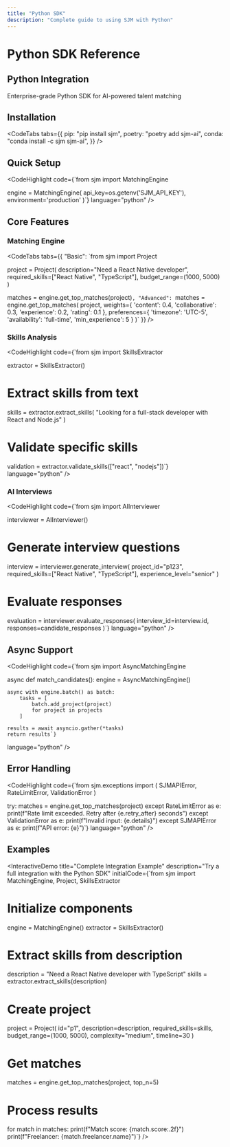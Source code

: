 ```yaml
---
title: "Python SDK"
description: "Complete guide to using SJM with Python"
---
```


# Python SDK Reference

<FuturisticCard>
  <div className="flex items-center justify-between">
    <h2 className="text-2xl font-bold mb-2">Python Integration</h2>
    <div className="text-gray-400">
      Enterprise-grade Python SDK for AI-powered talent matching
    </div>
  </div>
</FuturisticCard>

## Installation

<CodeTabs
  tabs={{
    pip: "pip install sjm",
    poetry: "poetry add sjm-ai",
    conda: "conda install -c sjm sjm-ai",
  }}
/>

## Quick Setup

<CodeHighlight
  code={`from sjm import MatchingEngine

engine = MatchingEngine(
api_key=os.getenv('SJM_API_KEY'),
environment='production'
)`}
language="python"
/>

## Core Features

### Matching Engine

<CodeTabs
  tabs={{
    "Basic": `from sjm import Project

project = Project(
description="Need a React Native developer",
required_skills=["React Native", "TypeScript"],
budget_range=(1000, 5000)
)

matches = engine.get_top_matches(project)`,
    "Advanced": `matches = engine.get_top_matches(
project,
weights={
'content': 0.4,
'collaborative': 0.3,
'experience': 0.2,
'rating': 0.1
},
preferences={
'timezone': 'UTC-5',
'availability': 'full-time',
'min_experience': 5
}
)`
}}
/>

### Skills Analysis

<CodeHighlight
  code={`from sjm import SkillsExtractor

extractor = SkillsExtractor()

# Extract skills from text

skills = extractor.extract_skills(
"Looking for a full-stack developer with React and Node.js"
)

# Validate specific skills

validation = extractor.validate_skills(["react", "nodejs"])`}
language="python"
/>

### AI Interviews

<CodeHighlight
  code={`from sjm import AIInterviewer

interviewer = AIInterviewer()

# Generate interview questions

interview = interviewer.generate_interview(
project_id="p123",
required_skills=["React Native", "TypeScript"],
experience_level="senior"
)

# Evaluate responses

evaluation = interviewer.evaluate_responses(
interview_id=interview.id,
responses=candidate_responses
)`}
language="python"
/>

## Async Support

<CodeHighlight
  code={`from sjm import AsyncMatchingEngine

async def match_candidates():
engine = AsyncMatchingEngine()

    async with engine.batch() as batch:
        tasks = [
            batch.add_project(project)
            for project in projects
        ]

    results = await asyncio.gather(*tasks)
    return results`}

language="python"
/>

## Error Handling

<CodeHighlight
  code={`from sjm.exceptions import (
    SJMAPIError,
    RateLimitError,
    ValidationError
)

try:
matches = engine.get_top_matches(project)
except RateLimitError as e:
print(f"Rate limit exceeded. Retry after {e.retry_after} seconds")
except ValidationError as e:
print(f"Invalid input: {e.details}")
except SJMAPIError as e:
print(f"API error: {e}")`}
language="python"
/>

## Examples

<InteractiveDemo
  title="Complete Integration Example"
  description="Try a full integration with the Python SDK"
  initialCode={`from sjm import MatchingEngine, Project, SkillsExtractor

# Initialize components

engine = MatchingEngine()
extractor = SkillsExtractor()

# Extract skills from description

description = "Need a React Native developer with TypeScript"
skills = extractor.extract_skills(description)

# Create project

project = Project(
id="p1",
description=description,
required_skills=skills,
budget_range=(1000, 5000),
complexity="medium",
timeline=30
)

# Get matches

matches = engine.get_top_matches(project, top_n=5)

# Process results

for match in matches:
print(f"Match score: {match.score:.2f}")
print(f"Freelancer: {match.freelancer.name}")`}
/>
